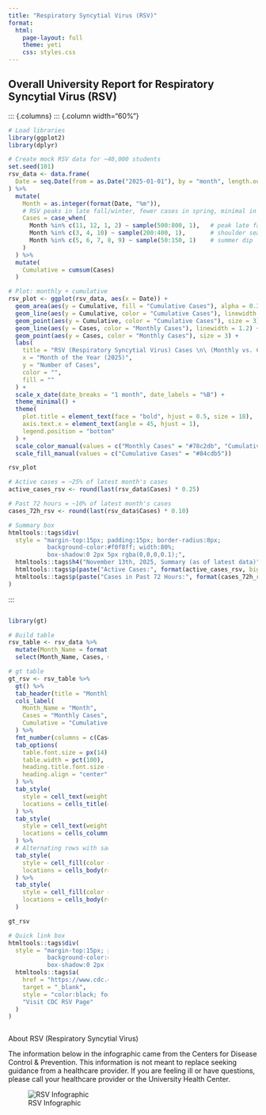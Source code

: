 ```yaml
---
title: "Respiratory Syncytial Virus (RSV)"
format: 
  html:
    page-layout: full
    theme: yeti
    css: styles.css
---
```


## Overall University Report for Respiratory Syncytial Virus (RSV)

::: {.columns}
::: {.column width="60%"}
```r
# Load libraries
library(ggplot2)
library(dplyr)

# Create mock RSV data for ~40,000 students
set.seed(101)
rsv_data <- data.frame(
  Date = seq.Date(from = as.Date("2025-01-01"), by = "month", length.out = 12)
) %>%
  mutate(
    Month = as.integer(format(Date, "%m")),
    # RSV peaks in late fall/winter, fewer cases in spring, minimal in summer
    Cases = case_when(
      Month %in% c(11, 12, 1, 2) ~ sample(500:800, 1),   # peak late fall & winter
      Month %in% c(3, 4, 10) ~ sample(200:400, 1),       # shoulder season
      Month %in% c(5, 6, 7, 8, 9) ~ sample(50:150, 1)    # summer dip
    )
  ) %>%
  mutate(
    Cumulative = cumsum(Cases)
  )

# Plot: monthly + cumulative
rsv_plot <- ggplot(rsv_data, aes(x = Date)) +
  geom_area(aes(y = Cumulative, fill = "Cumulative Cases"), alpha = 0.3) +
  geom_line(aes(y = Cumulative, color = "Cumulative Cases"), linewidth = 1.2) +
  geom_point(aes(y = Cumulative, color = "Cumulative Cases"), size = 3) +
  geom_line(aes(y = Cases, color = "Monthly Cases"), linewidth = 1.2) +
  geom_point(aes(y = Cases, color = "Monthly Cases"), size = 3) +
  labs(
    title = "RSV (Respiratory Syncytial Virus) Cases \n\ (Monthly vs. Cumulative)",
    x = "Month of the Year (2025)",
    y = "Number of Cases",
    color = "",
    fill = ""
  ) +
  scale_x_date(date_breaks = "1 month", date_labels = "%B") +
  theme_minimal() +
  theme(
    plot.title = element_text(face = "bold", hjust = 0.5, size = 18),
    axis.text.x = element_text(angle = 45, hjust = 1),
    legend.position = "bottom"
  ) +
  scale_color_manual(values = c("Monthly Cases" = "#78c2db", "Cumulative Cases" = "#84cdb5")) +
  scale_fill_manual(values = c("Cumulative Cases" = "#84cdb5"))

rsv_plot
```

```r
# Active cases = ~25% of latest month's cases
active_cases_rsv <- round(last(rsv_data$Cases) * 0.25)

# Past 72 hours = ~10% of latest month's cases
cases_72h_rsv <- round(last(rsv_data$Cases) * 0.10)

# Summary box
htmltools::tags$div(
  style = "margin-top:15px; padding:15px; border-radius:8px; 
           background-color:#f0f8ff; width:80%; 
           box-shadow:0 2px 5px rgba(0,0,0,0.1);",
  htmltools::tags$h4("November 13th, 2025, Summary (as of latest data)", style="font-weight:bold;"),
  htmltools::tags$p(paste("Active Cases:", format(active_cases_rsv, big.mark=","))),
  htmltools::tags$p(paste("Cases in Past 72 Hours:", format(cases_72h_rsv, big.mark=",")))
)
```
:::

::: {.column width="40%"}
```r
library(gt)

# Build table
rsv_table <- rsv_data %>%
  mutate(Month_Name = format(Date, "%B")) %>%
  select(Month_Name, Cases, Cumulative)

# gt table
gt_rsv <- rsv_table %>%
  gt() %>%
  tab_header(title = "Monthly and Cumulative RSV Cases (2025)") %>%
  cols_label(
    Month_Name = "Month",
    Cases = "Monthly Cases",
    Cumulative = "Cumulative Cases"
  ) %>%
  fmt_number(columns = c(Cases, Cumulative), decimals = 0, use_seps = TRUE) %>%
  tab_options(
    table.font.size = px(14),
    table.width = pct(100),
    heading.title.font.size = px(18),
    heading.align = "center"
  ) %>%
  tab_style(
    style = cell_text(weight = "bold"),
    locations = cells_title(groups = "title")
  ) %>%
  tab_style(
    style = cell_text(weight = "bold"),
    locations = cells_column_labels(everything())
  ) %>%
  # Alternating rows with same scheme as flu/rhino
  tab_style(
    style = cell_fill(color = "#E9F5F0"),
    locations = cells_body(rows = seq(1, nrow(rsv_table), 2))
  ) %>%
  tab_style(
    style = cell_fill(color = "#f0f8ff"),
    locations = cells_body(rows = seq(2, nrow(rsv_table), 2))
  )

gt_rsv
```

```r
# Quick link box
htmltools::tags$div(
  style = "margin-top:15px; padding:10px; border-radius:6px; 
           background-color:#E9F5F0; width:100%; 
           box-shadow:0 2px 5px rgba(0,0,0,0.1); text-align:center;",
  htmltools::tags$a(
    href = "https://www.cdc.gov/rsv/index.html",
    target = "_blank",
    style = "color:black; font-weight:bold; text-decoration:none;",
    "Visit CDC RSV Page"
  )
)
```
:::

About RSV (Respiratory Syncytial Virus)

The information below in the infographic came from the Centers for Disease Control & Prevention. This information is not meant to replace seeking guidance from a healthcare provider. If you are feeling ill or have questions, please call your healthcare provider or the University Health Center.

![RSV Infographic](RSVinfographic.png)
